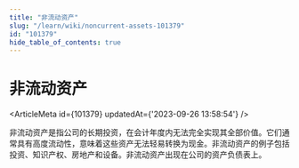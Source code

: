 ```yaml
---
title: "非流动资产"
slug: "/learn/wiki/noncurrent-assets-101379"
id: "101379"
hide_table_of_contents: true
---
```



# 非流动资产

<ArticleMeta id={101379} updatedAt={'2023-09-26 13:58:54'} />
<div className='border-solid border-b border-t-0 my-4 border-[var(--ifm-color-gray-300)]' />

非流动资产是指公司的长期投资，在会计年度内无法完全实现其全部价值。它们通常具有高度流动性，意味着这些资产无法轻易转换为现金。非流动资产的例子包括投资、知识产权、房地产和设备。非流动资产出现在公司的资产负债表上。
